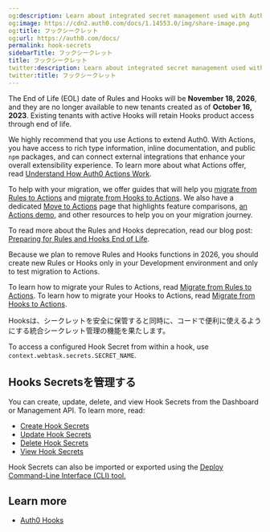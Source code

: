 ```yaml
---
og:description: Learn about integrated secret management used with Auth0 Hooks.
og:image: https://cdn2.auth0.com/docs/1.14553.0/img/share-image.png
og:title: フックシークレット
og:url: https://auth0.com/docs/
permalink: hook-secrets
sidebarTitle: フックシークレット
title: フックシークレット
twitter:description: Learn about integrated secret management used with Auth0 Hooks.
twitter:title: フックシークレット
---
```


<Warning>

The End of Life (EOL) date of Rules and Hooks will be **November 18, 2026**, and they are no longer available to new tenants created as of **October 16, 2023**. Existing tenants with active Hooks will retain Hooks product access through end of life.

We highly recommend that you use Actions to extend Auth0. With Actions, you have access to rich type information, inline documentation, and public `npm` packages, and can connect external integrations that enhance your overall extensibility experience. To learn more about what Actions offer, read [Understand How Auth0 Actions Work](/docs/customize/actions/actions-overview).

To help with your migration, we offer guides that will help you [migrate from Rules to Actions](/docs/customize/actions/migrate/migrate-from-rules-to-actions) and [migrate from Hooks to Actions](/docs/customize/actions/migrate/migrate-from-hooks-to-actions). We also have a dedicated [Move to Actions](https://auth0.com/extensibility/movetoactions) page that highlights feature comparisons, [an Actions demo](https://www.youtube.com/watch?v=UesFSY1klrI), and other resources to help you on your migration journey.

To read more about the Rules and Hooks deprecation, read our blog post: [Preparing for Rules and Hooks End of Life](https://auth0.com/blog/preparing-for-rules-and-hooks-end-of-life/).

</Warning>

<Warning>

Because we plan to remove Rules and Hooks functions in 2026, you should create new Rules or Hooks only in your Development environment and only to test migration to Actions.

To learn how to migrate your Rules to Actions, read [Migrate from Rules to Actions](/docs/customize/actions/migrate/migrate-from-rules-to-actions). To learn how to migrate your Hooks to Actions, read [Migrate from Hooks to Actions](/docs/customize/actions/migrate/migrate-from-hooks-to-actions).

</Warning>

Hooksは、シークレットを安全に保管すると同時に、コードで便利に使えるようにする統合シークレット管理の機能を果たします。

<Callout icon="file-lines" color="#0EA5E9" iconType="regular">

To access a configured Hook Secret from within a hook, use `context.webtask.secrets.SECRET_NAME`.

</Callout>

## Hooks Secretsを管理する

You can create, update, delete, and view Hook Secrets from the Dashboard or <Tooltip tip="Management API: A product to allow customers to perform administrative tasks." cta="View Glossary" href="/docs/glossary?term=Management+API">Management API</Tooltip>. To learn more, read:

* [Create Hook Secrets](/docs/customize/hooks/hook-secrets/create-hook-secrets)
* [Update Hook Secrets](/docs/customize/hooks/hook-secrets/update-hook-secrets)
* [Delete Hook Secrets](/docs/customize/hooks/hook-secrets/delete-hook-secrets)
* [View Hook Secrets](/docs/customize/hooks/hook-secrets/view-hook-secrets)

Hook Secrets can also be imported or exported using the [Deploy Command-Line Interface (CLI) tool.](/docs/deploy-monitor/deploy-cli-tool)

## Learn more

* [Auth0 Hooks](/docs/customize/hooks)